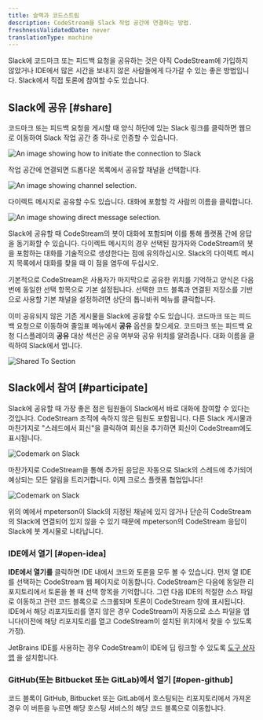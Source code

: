 ```yaml
---
title: 슬랙과 코드스트림
description: CodeStream을 Slack 작업 공간에 연결하는 방법.
freshnessValidatedDate: never
translationType: machine
---
```








Slack에 코드마크 또는 피드백 요청을 공유하는 것은 아직 CodeStream에 가입하지 않았거나 IDE에서 많은 시간을 보내지 않은 사람들에게 다가갈 수 있는 좋은 방법입니다. Slack에서 직접 토론에 참여할 수도 있습니다.

## Slack에 공유 [#share]

코드마크 또는 피드백 요청을 게시할 때 양식 하단에 있는 Slack 링크를 클릭하면 웹으로 이동하여 Slack 작업 공간 중 하나로 인증할 수 있습니다.

<img
  title="Slack basic"
  alt="An image showing how to initiate the connection to Slack"
  src={codestreamCodemarkSlackUnauthenticated}
/>

작업 공간에 연결되면 드롭다운 목록에서 공유할 채널을 선택합니다.

<img
  title="Slack channels"
  alt="An image showing channel selection."
  src={codestreamChooseSlackChannel}
/>

다이렉트 메시지로 공유할 수도 있습니다. 대화에 포함할 각 사람의 이름을 클릭합니다.

<img
  title="Slack channels"
  alt="An image showing direct message selection."
  src={codestreamChooseSlackDirectMessage}
/>

Slack에 공유할 때 CodeStream의 봇이 대화에 포함되며 이를 통해 플랫폼 간에 응답을 동기화할 수 있습니다. 다이렉트 메시지의 경우 선택된 참가자와 CodeStream의 봇을 포함하는 대화를 기술적으로 생성한다는 점에 유의하십시오. Slack의 다이렉트 메시지 목록에서 대화를 찾을 때 이 점을 염두에 두십시오.

기본적으로 CodeStream은 사용자가 마지막으로 공유한 위치를 기억하고 양식은 다음 번에 동일한 선택 항목으로 기본 설정됩니다. 선택한 코드 블록과 연결된 저장소를 기반으로 사용할 기본 채널을 설정하려면 상단의 톱니바퀴 메뉴를 클릭합니다.

이미 공유되지 않은 기존 게시물을 Slack에 공유할 수도 있습니다. 코드마크 또는 피드백 요청으로 이동하여 줄임표 메뉴에서 **공유** 옵션을 찾으세요. 코드마크 또는 피드백 요청 디스플레이의 **공유** 대상 섹션은 공유 여부와 공유 위치를 알려줍니다. 대화 이름을 클릭하여 Slack에서 엽니다.

<img
  alt="Shared To Section"
  src={codestreamCodemarkSharedtoSlackChannel}
/>

## Slack에서 참여 [#participate]

Slack에 공유할 때 가장 좋은 점은 팀원들이 Slack에서 바로 대화에 참여할 수 있다는 것입니다. CodeStream 조직에 속하지 않은 팀원도 포함됩니다. 다른 Slack 게시물과 마찬가지로 "스레드에서 회신"을 클릭하여 회신을 추가하면 회신이 CodeStream에도 표시됩니다.

<img
  alt="Codemark on Slack"
  src={codestreamCodemarkonSlack}
/>

마찬가지로 CodeStream을 통해 추가된 응답은 자동으로 Slack의 스레드에 추가되어 예상되는 모든 알림을 트리거합니다. 이제 크로스 플랫폼 협업입니다!

<img
  alt="Codemark on Slack"
  src={codestreamCodemarkSlackvsCodestream}
/>

위의 예에서 mpeterson이 Slack의 지정된 채널에 있지 않거나 단순히 CodeStream의 Slack에 연결되어 있지 않을 수 있기 때문에 mpeterson의 CodeStream 응답이 Slack에 봇 게시물로 나타납니다.

### IDE에서 열기 [#open-idea]

**IDE에서 열기를** 클릭하면 IDE 내에서 코드와 토론을 모두 볼 수 있습니다. 먼저 열 IDE를 선택하는 CodeStream 웹 페이지로 이동합니다. CodeStream은 다음에 동일한 리포지토리에서 토론을 볼 때 선택 항목을 기억합니다. 그런 다음 IDE의 적절한 소스 파일로 이동하고 관련 코드 블록으로 스크롤되며 토론이 CodeStream 창에 표시됩니다. IDE에서 해당 리포지토리를 열지 않은 경우 CodeStream이 자동으로 소스 파일을 엽니다(이전에 해당 리포지토리를 열고 CodeStream이 설치된 위치에서 찾을 수 있도록 가정).

JetBrains IDE를 사용하는 경우 CodeStream이 IDE에 딥 링크할 수 있도록 [도구 상자 앱](https://www.jetbrains.com/toolbox-app/) 을 설치합니다.

### GitHub(또는 Bitbucket 또는 GitLab)에서 열기 [#open-github]

코드 블록이 GitHub, Bitbucket 또는 GitLab에서 호스팅되는 리포지토리에서 가져온 경우 이 버튼을 누르면 해당 호스팅 서비스의 해당 코드 블록으로 이동합니다.